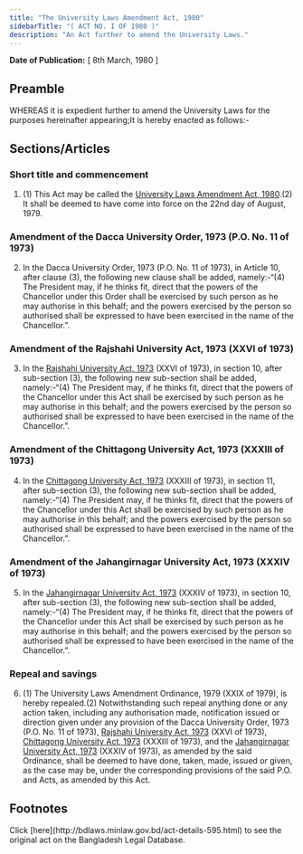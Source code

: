 ```yaml
---
title: "The University Laws Amendment Act, 1980"
sidebarTitle: "( ACT NO. I OF 1980 )"
description: "An Act further to amend the University Laws."
---
```


**Date of Publication:** [ 8th March, 1980 ]

## Preamble

WHEREAS it is expedient further to amend the University Laws for the purposes hereinafter appearing;It is hereby enacted as follows:-

## Sections/Articles

### Short title and commencement

1. (1) This Act may be called the [University Laws Amendment Act, 1980](/laws/act-595 "University Laws Amendment Act, 1980").(2) It shall be deemed to have come into force on the 22nd day of August, 1979.

### Amendment of the Dacca University Order, 1973 (P.O. No. 11 of 1973)

2. In the Dacca University Order, 1973 (P.O. No. 11 of 1973), in Article 10, after clause (3), the following new clause shall be added, namely:-“(4) The President may, if he thinks fit, direct that the powers of the Chancellor under this Order shall be exercised by such person as he may authorise in this behalf; and the powers exercised by the person so authorised shall be expressed to have been exercised in the name of the Chancellor.”.

### Amendment of the Rajshahi University Act, 1973 (XXVI of 1973)

3. In the [Rajshahi University Act, 1973](/laws/act-438 "Rajshahi University Act, 1973") (XXVI of 1973), in section 10, after sub-section (3), the following new sub-section shall be added, namely:-“(4) The President may, if he thinks fit, direct that the powers of the Chancellor under this Act shall be exercised by such person as he may authorise in this behalf; and the powers exercised by the person so authorised shall be expressed to have been exercised in the name of the Chancellor.”.

### Amendment of the Chittagong University Act, 1973 (XXXIII of 1973)

4. In the [Chittagong University Act, 1973](/laws/act-440 "Chittagong University Act, 1973") (XXXIII of 1973), in section 11, after sub-section (3), the following new sub-section shall be added, namely:-“(4) The President may, if he thinks fit, direct that the powers of the Chancellor under this Act shall be exercised by such person as he may authorise in this behalf; and the powers exercised by the person so authorised shall be expressed to have been exercised in the name of the Chancellor.”.

### Amendment of the Jahangirnagar University Act, 1973 (XXXIV of 1973)

5. In the [Jahangirnagar University Act, 1973](/laws/act-441 "Jahangirnagar University Act, 1973") (XXXIV of 1973), in section 10, after sub-section (3), the following new sub-section shall be added, namely:-“(4) The President may, if he thinks fit, direct that the powers of the Chancellor under this Act shall be exercised by such person as he may authorise in this behalf; and the powers exercised by the person so authorised shall be expressed to have been exercised in the name of the Chancellor.”.

### Repeal and savings

6. (1) The University Laws Amendment Ordinance, 1979 (XXIX of 1979), is hereby repealed.(2) Notwithstanding such repeal anything done or any action taken, including any authorisation made, notification issued or direction given under any provision of the Dacca University Order, 1973 (P.O. No. 11 of 1973), [Rajshahi University Act, 1973](/laws/act-438 "Rajshahi University Act, 1973") (XXVI of 1973), [Chittagong University Act, 1973](/laws/act-440 "Chittagong University Act, 1973") (XXXIII of 1973), and the [Jahangirnagar University Act, 1973](/laws/act-441 "Jahangirnagar University Act, 1973") (XXXIV of 1973), as amended by the said Ordinance, shall be deemed to have done, taken, made, issued or given, as the case may be, under the corresponding provisions of the said P.O. and Acts, as amended by this Act.

## Footnotes

<Note>
  Click [here](http://bdlaws.minlaw.gov.bd/act-details-595.html) to see the original act on the Bangladesh Legal Database.
</Note>
